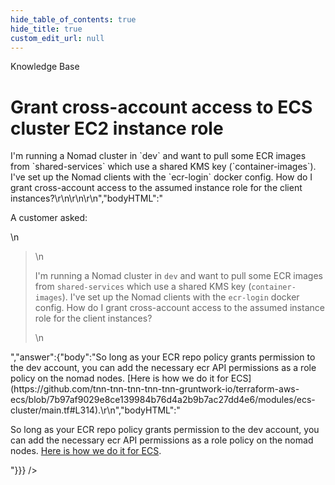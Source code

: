 ```yaml
---
hide_table_of_contents: true
hide_title: true
custom_edit_url: null
---
```



<head>
  <link rel="canonical" href="https://github.com/tnn-tnn-tnn-tnn-tnn-gruntwork-io/knowledge-base/discussions/132" />
</head>

<CenterLayout>
<span className="searchCategory">Knowledge Base</span>
<h1>Grant cross-account access to ECS cluster EC2 instance role</h1>
<GitHub discussion={{"id":"D_kwDOF8slf84AOeJC","number":132,"author":{"login":"zackproser"},"title":"Grant cross-account access to ECS cluster EC2 instance role","body":"A customer asked: \r\n> I'm running a Nomad cluster in `dev` and want to pull some ECR images from `shared-services` which use a shared KMS key (`container-images`). I've set up the Nomad clients with the `ecr-login` docker config. How do I grant cross-account access to the assumed instance role for the client instances?\r\n\r\n\r\n","bodyHTML":"<p dir=\"auto\">A customer asked:</p>\n<blockquote>\n<p dir=\"auto\">I'm running a Nomad cluster in <code class=\"notranslate\">dev</code> and want to pull some ECR images from <code class=\"notranslate\">shared-services</code> which use a shared KMS key (<code class=\"notranslate\">container-images</code>). I've set up the Nomad clients with the <code class=\"notranslate\">ecr-login</code> docker config. How do I grant cross-account access to the assumed instance role for the client instances?</p>\n</blockquote>","answer":{"body":"So long as your ECR repo policy grants permission to the dev account, you can add the necessary ecr API permissions as a role policy on the nomad nodes. [Here is how we do it for ECS](https://github.com/tnn-tnn-tnn-tnn-tnn-gruntwork-io/terraform-aws-ecs/blob/7b97af9029e8ce139984b76d4a2b9b7ac27dd4e6/modules/ecs-cluster/main.tf#L314).\r\n","bodyHTML":"<p dir=\"auto\">So long as your ECR repo policy grants permission to the dev account, you can add the necessary ecr API permissions as a role policy on the nomad nodes. <a href=\"https://github.com/tnn-tnn-tnn-tnn-tnn-gruntwork-io/terraform-aws-ecs/blob/7b97af9029e8ce139984b76d4a2b9b7ac27dd4e6/modules/ecs-cluster/main.tf#L314\">Here is how we do it for ECS</a>.</p>"}}} />

</CenterLayout>
  

<!-- ##DOCS-SOURCER-START
{
  "sourcePlugin": "github-discussions",
  "hash": "25b3872fb574761e5745cbfaf0712078"
}
##DOCS-SOURCER-END -->
